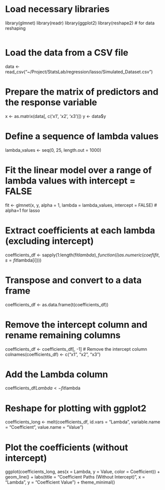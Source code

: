 # Load necessary libraries
library(glmnet)
library(readr)
library(ggplot2)
library(reshape2)  # for data reshaping

```r

```


# Load the data from a CSV file
data <- read_csv("~/Project/StatsLab/regression/lasso/Simulated_Dataset.csv")

# Prepare the matrix of predictors and the response variable
x <- as.matrix(data[, c('x1', 'x2', 'x3')])
y <- data$y

# Define a sequence of lambda values
lambda_values <- seq(0, 25, length.out = 1000)

# Fit the linear model over a range of lambda values with intercept = FALSE
fit <- glmnet(x, y, alpha = 1, lambda = lambda_values, intercept = FALSE)  # alpha=1 for lasso

# Extract coefficients at each lambda (excluding intercept)
coefficients_df <- sapply(1:length(fit$lambda), function(i) as.numeric(coef(fit, s = fit$lambda[i])))

# Transpose and convert to a data frame
coefficients_df <- as.data.frame(t(coefficients_df))

# Remove the intercept column and rename remaining columns
coefficients_df <- coefficients_df[, -1]  # Remove the intercept column
colnames(coefficients_df) <- c("x1", "x2", "x3")

# Add the Lambda column
coefficients_df$Lambda <- fit$lambda

# Reshape for plotting with ggplot2
coefficients_long <- melt(coefficients_df, id.vars = "Lambda", variable.name = "Coefficient", value.name = "Value")

# Plot the coefficients (without intercept)
ggplot(coefficients_long, aes(x = Lambda, y = Value, color = Coefficient)) + 
  geom_line() + 
  labs(title = "Coefficient Paths (Without Intercept)", x = "Lambda", y = "Coefficient Value") + 
  theme_minimal()
